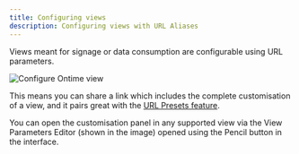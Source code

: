 ```yaml
---
title: Configuring views
description: Configuring views with URL Aliases
---
```


Views meant for signage or data consumption are configurable using URL parameters.

![Configure Ontime view](../../../assets/screenshots/feature/view-parameter-editor.png)

This means you can share a link which includes the complete customisation of a view, and it pairs great with the [URL Presets feature](/features/url-presets).

You can open the customisation panel in any supported view via the View Parameters Editor (shown in the image) opened using the Pencil button in the interface.

